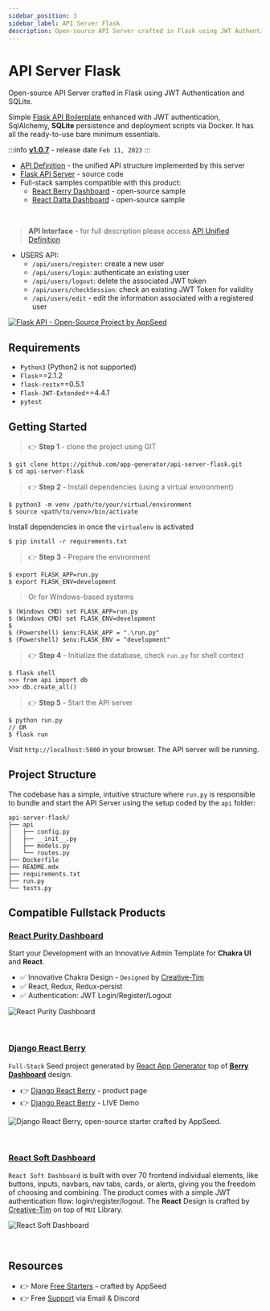```yaml
---
sidebar_position: 3
sidebar_label: API Server Flask
description: Open-source API Server crafted in Flask using JWT Authentication and SQLite.
---
```


# API Server Flask

<SubHeading>Open-source API Server crafted in Flask using JWT Authentication and SQLite.</SubHeading>

Simple [Flask API Boilerplate](https://appseed.us/boilerplate-code/flask-api-boilerplate) enhanced with JWT authentication, SqlAlchemy, **SQLite** persistence and deployment scripts via Docker. It has all the ready-to-use bare minimum essentials.

:::info [**v1.0.7**](https://github.com/app-generator/api-server-flask/releases) - release date `Feb 11, 2023`
:::

- [API Definition](api-unified-definition.mdx) - the unified API structure implemented by this server
- [Flask API Server](https://github.com/app-generator/api-server-flask) - source code
- Full-stack samples compatible with this product:
  - [React Berry Dashboard](https://github.com/app-generator/react-berry-admin-template) - open-source sample
  - [React Datta Dashboard](https://github.com/app-generator/react-datta-able-dashboard) - open-source sample

<br />

> **API Interface** - for full description please access [API Unified Definition](api-unified-definition.mdx)

- USERS API:
  - `/api/users/register`: create a new user
  - `/api/users/login`: authenticate an existing user
  - `/api/users/logout`: delete the associated JWT token
  - `/api/users/checkSession`: check an existing JWT Token for validity
  - `/api/users/edit` - edit the information associated with a registered user

[![Flask API - Open-Source Project by AppSeed](https://user-images.githubusercontent.com/51070104/226168494-5a662a13-0e57-47b3-bd99-71d57d243260.png)](https://docs.appseed.us/boilerplate-code/api-server/flask/)


## Requirements

- `Python3` (Python2 is not supported)
- `Flask`==2.1.2
- `flask-restx`==0.5.1
- `Flask-JWT-Extended`==4.4.1
- `pytest`


## Getting Started

> 👉 **Step 1** - clone the project using GIT

```
$ git clone https://github.com/app-generator/api-server-flask.git
$ cd api-server-flask
```

> 👉 **Step 2** - Install dependencies (using a virtual environment)

```
$ python3 -m venv /path/to/your/virtual/environment
$ source <path/to/venv>/bin/activate
```

Install dependencies in once the `virtualenv` is activated

```
$ pip install -r requirements.txt
```

> 👉 **Step 3** - Prepare the environment

```
$ export FLASK_APP=run.py
$ export FLASK_ENV=development
```

> Or for Windows-based systems

```
$ (Windows CMD) set FLASK_APP=run.py
$ (Windows CMD) set FLASK_ENV=development
$
$ (Powershell) $env:FLASK_APP = ".\run.py"
$ (Powershell) $env:FLASK_ENV = "development"
```

> 👉 **Step 4** - Initialize the database, check `run.py` for shell context

```
$ flask shell
>>> from api import db
>>> db.create_all()
```

> 👉 **Step 5** - Start the API server

```
$ python run.py
// OR
$ flask run
```

Visit `http://localhost:5000` in your browser. The API server will be running.


## Project Structure

The codebase has a simple, intuitive structure where `run.py` is responsible to bundle and start the API Server using the setup coded by the `api` folder:

```
api-server-flask/
├── api
│   ├── config.py
│   ├── __init__.py
│   ├── models.py
│   └── routes.py
├── Dockerfile
├── README.mdx
├── requirements.txt
├── run.py
└── tests.py
```

## Compatible Fullstack Products

### [React Purity Dashboard](https://github.com/app-generator/react-purity-dashboard)

Start your Development with an Innovative Admin Template for **Chakra UI** and **React**. 

- ✅ Innovative Chakra Design - `Designed` by [Creative-Tim](https://www.creative-tim.com/?AFFILIATE=128200)
- ✅ React, Redux, Redux-persist
- ✅ Authentication: JWT Login/Register/Logout

![React Purity Dashboard](https://user-images.githubusercontent.com/51070104/226167639-1d327f61-0e13-4e0d-a8e0-156613cdf0c3.png)

<br />

###  [Django React Berry](https://appseed.us/product/berry-dashboard/api-server-django/react/)

`Full-Stack` Seed project generated by [React App Generator](https://appseed.us/generator/react/) top of **[Berry Dashboard](https://appseed.us/product/berry-dashboard/api-server-django/react/)** design.

- 👉 [Django React Berry](https://appseed.us/product/berry-dashboard/api-server-django/react/) - product page
- 👉 [Django React Berry](https://django-react-berry-dashboard.appseed-srv1.com/) - LIVE Demo

![Django React Berry, open-source starter crafted by AppSeed.](https://user-images.githubusercontent.com/51070104/226168312-19a27b20-e6a6-4d6f-9a32-ef066e4202a6.png)

<br />

### [React Soft Dashboard](https://github.com/app-generator/react-soft-ui-dashboard)

`React Soft Dashboard` is built with over 70 frontend individual elements, like buttons, inputs, navbars, nav tabs, cards, or alerts, giving you the freedom of choosing and combining. 
The product comes with a simple JWT authentication flow: login/register/logout.
The **React** Design is crafted by [Creative-Tim](https://www.creative-tim.com/?AFFILIATE=128200) on top of `MUI` Library.

![React Soft Dashboard](https://user-images.githubusercontent.com/51070104/226167634-88e666e5-025a-4c02-bb2d-21b917b75e9f.png)

<br />

## Resources

- 👉 More [Free Starters](https://appseed.us/admin-dashboards/open-source/) - crafted by AppSeed
- 👉 Free [Support](https://appseed.us/support/) via Email & Discord
